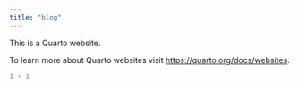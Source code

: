 ```yaml
---
title: "blog"
---
```


This is a Quarto website.

To learn more about Quarto websites visit <https://quarto.org/docs/websites>.

```r
1 + 1
```
